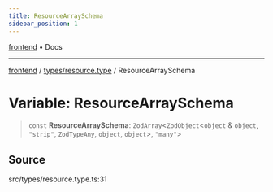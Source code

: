 ```yaml
---
title: ResourceArraySchema
sidebar_position: 1
---
```


[frontend](../../..) • Docs

***

[frontend](../../..) / [types/resource.type](..) / ResourceArraySchema

# Variable: ResourceArraySchema

> `const` **ResourceArraySchema**: `ZodArray`\<`ZodObject`\<`object` & `object`, `"strip"`, `ZodTypeAny`, `object`, `object`\>, `"many"`\>

## Source

src/types/resource.type.ts:31
